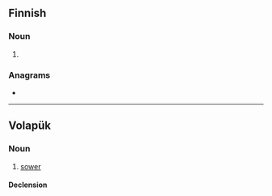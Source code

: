 ==Finnish==

===Noun===
{{head|fi|noun form}}

# {{fi-form of|sopa|case=genitive|pl=singular}}

===Anagrams===
* {{l|fi|vason}}

----

==Volapük==

===Noun===
{{vo-noun}}

# [[sower]]

====Declension====
{{vo-decl-noun}}